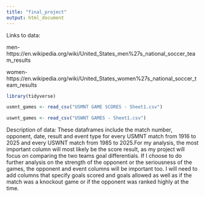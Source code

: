 ```yaml
---
title: "final_project"
output: html_document
---
```


Links to data:

men-
https://en.wikipedia.org/wiki/United_States_men%27s_national_soccer_team_results

women-
https://en.wikipedia.org/wiki/United_States_women%27s_national_soccer_team_results

```r
library(tidyverse)
```
```r
usmnt_games <- read_csv("USMNT GAME SCORES - Sheet1.csv")
```
```r
uswnt_games <- read_csv("USWNT GAMES - Sheet1.csv")
```

Description of data: These dataframes include the match number, opponent, date, result and event type for every USMNT match from 1916 to 2025 and every USWNT match from 1985 to 2025.For my analysis, the most important column will most likely be the score result, as my project will focus on comparing the two teams goal differentials. If I choose to do further analysis on the strength of the opponent or the seriousness of the games, the opponent and event columns will be important too. I will need to add columns that specify goals scored and goals allowed as well as if the match was a knockout game or if the opponent was ranked highly at the time. 
